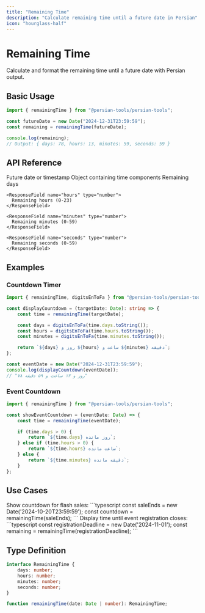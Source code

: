 ```yaml
---
title: "Remaining Time"
description: "Calculate remaining time until a future date in Persian"
icon: "hourglass-half"
---
```


# Remaining Time

Calculate and format the remaining time until a future date with Persian output.

## Basic Usage

```typescript
import { remainingTime } from "@persian-tools/persian-tools";

const futureDate = new Date("2024-12-31T23:59:59");
const remaining = remainingTime(futureDate);

console.log(remaining);
// Output: { days: 78, hours: 13, minutes: 59, seconds: 59 }
```

## API Reference

<ParamField path="date" type="Date | number" required>
	Future date or timestamp
</ParamField>

<ResponseField name="result" type="object">
  Object containing time components

  <Expandable title="properties">
    <ResponseField name="days" type="number">
      Remaining days
    </ResponseField>

    <ResponseField name="hours" type="number">
      Remaining hours (0-23)
    </ResponseField>

    <ResponseField name="minutes" type="number">
      Remaining minutes (0-59)
    </ResponseField>

    <ResponseField name="seconds" type="number">
      Remaining seconds (0-59)
    </ResponseField>

  </Expandable>
</ResponseField>

## Examples

### Countdown Timer

```typescript
import { remainingTime, digitsEnToFa } from "@persian-tools/persian-tools";

const displayCountdown = (targetDate: Date): string => {
	const time = remainingTime(targetDate);

	const days = digitsEnToFa(time.days.toString());
	const hours = digitsEnToFa(time.hours.toString());
	const minutes = digitsEnToFa(time.minutes.toString());

	return `${days} روز و ${hours} ساعت و ${minutes} دقیقه`;
};

const eventDate = new Date("2024-12-31T23:59:59");
console.log(displayCountdown(eventDate));
// "۷۸ روز و ۱۳ ساعت و ۵۹ دقیقه"
```

### Event Countdown

```typescript
import { remainingTime } from "@persian-tools/persian-tools";

const showEventCountdown = (eventDate: Date) => {
	const time = remainingTime(eventDate);

	if (time.days > 0) {
		return `${time.days} روز مانده`;
	} else if (time.hours > 0) {
		return `${time.hours} ساعت مانده`;
	} else {
		return `${time.minutes} دقیقه مانده`;
	}
};
```

## Use Cases

<AccordionGroup>
  <Accordion title="E-commerce Sales" icon="tag">
    Show countdown for flash sales:
    ```typescript
    const saleEnds = new Date('2024-10-20T23:59:59');
    const countdown = remainingTime(saleEnds);
    ```
  </Accordion>

  <Accordion title="Event Registration" icon="calendar">
    Display time until event registration closes:
    ```typescript
    const registrationDeadline = new Date('2024-11-01');
    const remaining = remainingTime(registrationDeadline);
    ```
  </Accordion>
</AccordionGroup>

## Type Definition

```typescript
interface RemainingTime {
	days: number;
	hours: number;
	minutes: number;
	seconds: number;
}

function remainingTime(date: Date | number): RemainingTime;
```

